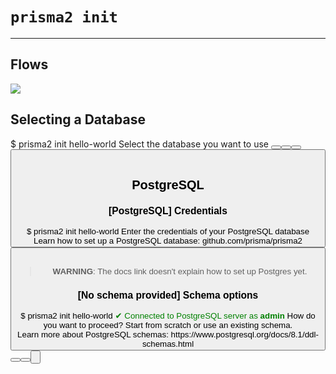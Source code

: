 
# `prisma2 init`

---

## Flows

![](https://prisma-specs.prisma.now.sh/cli/figma-proxy?id=822:4)

## Selecting a Database

<Terminal>
  $ prisma2 init hello-world
  <Spacer height={20} />
  <SectionTitle>Select the database you want to use</SectionTitle>
  <Spacer height={8} />
  <Line />
  <Spacer height={16} />
  <Button label="SQLite" description="Easiest to set up" href="#sqlite" labelWidth={100} isSelected />
  <Button label="MySQL" description="Requires running a MySQL database" href="#mysql" labelWidth={100} />
  <Button label="PostgreSQL" description="Requires running a PostreSQL database" href="#postgresql" labelWidth={100} />
  <Button label="MongoDB" description="(Coming soon)" href="#mongodb" labelWidth={100} isDisabled />
</Terminal>

<br/>

## PostgreSQL

### [PostgreSQL] Credentials

<Terminal>
  $ prisma2 init hello-world
  <Spacer height={20} />
  <SectionTitle>Enter the credentials of your PostgreSQL database</SectionTitle>
  <Spacer height={8} />
  <span>Learn how to set up a PostgreSQL database: github.com/prisma/prisma2</span>
  <Spacer height={16} />
  <Line />
  <Spacer height={16} />
  <Spacer height={16} />
  <Line />
  <Spacer height={16} />
  <Button icon="back" label="Back" description="(Database selection)" />
</Terminal>

<br/>

> **WARNING**: The docs link doesn't explain how to set up Postgres yet.

### [No schema provided] Schema options

<Terminal>
  $ prisma2 init hello-world
  <Spacer height={20} />
  <span style="color:green;">✔ Connected to PostgreSQL server as <b>admin</b></span>
  <Spacer height={20} />
  <SectionTitle>How do you want to proceed?</SectionTitle>
  <Spacer height={8} />
  <span>Start from scratch or use an existing schema.</span>
  <br />
  <span>Learn more about PostgreSQL schemas: https://www.postgresql.org/docs/8.1/ddl-schemas.html</span>
  
  <Spacer height={16} />
  <Line />
  <Spacer height={16} />
  <Button label="Create new PostgreSQL schema" description="We'll help you with the setup" labelWidth={180} isSelected />
  <Button label="Use existing PostgreSQL schema" description="Found 5 PostgreSQL schemas" labelWidth={180} />
  <Spacer height={16} />
  <Line />
  <Spacer height={16} />
  <Button icon="back" label="Back" description="(Database credentials)" />
</Terminal>

<br/>


<!-- ## SQLite


<Terminal>
  ~/my-app prisma init
  <Spacer height={20} />
  <SectionTitle>How do you want to proceed?</SectionTitle>
  <Spacer height={8} />
  <Line />
  <Spacer height={16} />
  <Button label="Create a new SQLite file" description="Beginner's choice" href="#select-tools" labelWidth={230} />
  <Button label="Use an existing SQLite file" description="Requires the path to the file" labelWidth={230} isSelected />
  <Spacer height={16} />
  <Line />
  <Spacer height={16} />
  <Button icon="back" label="Back" description="(Database selection)" href="#selecting-a-database" />
</Terminal>

<br/>

## Select tools

<Terminal>
  ~/my-app prisma init
  <Spacer height={20} />
  <SectionTitle>Which parts of Prisma do you want to use?</SectionTitle>
  <Spacer height={4} />
  <span>Learn more about the tools at prisma.io/docs</span>
  <Spacer height={16} />
  <Line />
  <Spacer height={16} />
  <Checkbox label="Photon" description="Type-safe database client" labelWidth={80} isChecked />
  <Checkbox label="Lift" description="Declarative data modeling & migrations" labelWidth={80} isSelected />
  <Spacer height={16} />
  <Line />
  <Spacer height={16} />
  <Button label="Confirm" />
</Terminal>

<br/>

## Select language
<Terminal>
  ~/my-app prisma init
  <Spacer height={20} />
  <SectionTitle>Which programming language do you want to use to access your database with Photon?</SectionTitle>
  <Spacer height={8} />
  <Line />
  <Spacer height={16} />
  <Button label="TypeScript" isSelected />
  <Button label="JavaScript" />
  <Button label="Go" description="(Coming soon)" isDisabled />
  <Spacer height={16} />
  <Line />
  <Spacer height={16} />
  <Button icon="back" label="Back" description="(Tool selection)" />
</Terminal>

<br/>

## Select boilerplate

<Terminal>
  ~/my-app prisma init
  <Spacer height={20} />
  <SectionTitle>Do you want to use a boilerplate or explore Prisma from scratch?</SectionTitle>
  <Spacer height={8} />
  <Line />
  <Spacer height={16} />
  <Button label="From scratch" description="Simple script with API examples" labelWidth={180} isSelected />
  <Button label="GraphQL boilerplate" description="GraphQL server example" labelWidth={180} />
  <Button label="REST boilerplate" description="REST API example (using express.js)" labelWidth={180} />
  <Button label="gRPC boilerplate" description="gRPC API example (client + server)" labelWidth={180} />
  <Button label="No boilerplate" description="Just generate the Prisma schema" labelWidth={180} />
  <Spacer height={16} />
  <Line />
  <Spacer height={16} />
  <Button icon="back" label="Back" description="(Language selection)" />
</Terminal>

# Todo

- [ ] Success screen for introspection: Spec out how `main.ts` (and other languages) should be generated @nikolasburk
